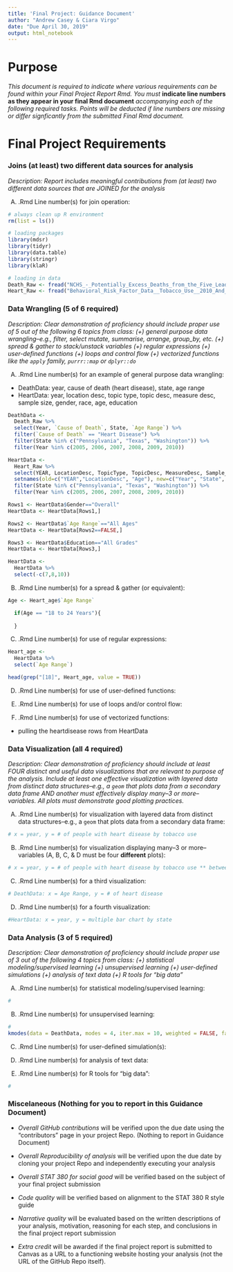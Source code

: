 ```yaml
---
title: 'Final Project: Guidance Document'
author: "Andrew Casey & Ciara Virgo"
date: "Due April 30, 2019"
output: html_notebook
---
```


# Purpose

*This document is required to indicate where various requirements can be found within your Final Project Report Rmd.  You must* **indicate line numbers as they appear in your final Rmd document** *accompanying each of the following required tasks. Points will be deducted if line numbers are missing or differ signficantly from the submitted Final Rmd document.*


# Final Project Requirements

### Joins (at least) two different data sources for analysis

*Description: Report includes meaningful contributions from (at least) two different data sources that are JOINED for the analysis*

(A) .Rmd Line number(s) for join operation: 

```r
# always clean up R environment
rm(list = ls())

# loading packages
library(mdsr)
library(tidyr)
library(data.table)
library(stringr)
library(klaR)

# loading in data
Death_Raw <- fread("NCHS_-_Potentially_Excess_Deaths_from_the_Five_Leading_Causes_of_Death.csv")
Heart_Raw <- fread("Behavioral_Risk_Factor_Data__Tobacco_Use__2010_And_Prior_.csv")
```


### Data Wrangling (5 of 6 required)

*Description: Clear demonstration of proficiency should include proper use of 5 out of the following 6 topics from class: (+) general purpose data wrangling--e.g., filter, select mutate, summarise, arrange, group_by, etc. (+) spread & gather to stack/unstack variables (+) regular expressions (+) user-defined functions (+) loops and control flow (+) vectorized functions like the `apply` family, `purrr::map` or `dplyr::do`*

(A) .Rmd Line number(s) for an example of general purpose data wrangling: 

- DeathData: year, cause of death (heart disease), state, age range
- HeartData: year, location desc, topic type, topic desc, measure desc, sample size, gender, race, age, education

```r
DeathData <-
  Death_Raw %>%
  select(Year, `Cause of Death`, State, `Age Range`) %>%
  filter(`Cause of Death` == "Heart Disease") %>%
  filter(State %in% c("Pennsylvania", "Texas", "Washington")) %>%
  filter(Year %in% c(2005, 2006, 2007, 2008, 2009, 2010))

HeartData <-
  Heart_Raw %>%
  select(YEAR, LocationDesc, TopicType, TopicDesc, MeasureDesc, Sample_Size, Gender, Race, Age, Education) %>%
  setnames(old=c("YEAR","LocationDesc", "Age"), new=c("Year", "State", "Age Range")) %>%
  filter(State %in% c("Pennsylvania", "Texas", "Washington")) %>%
  filter(Year %in% c(2005, 2006, 2007, 2008, 2009, 2010))

Rows1 <- HeartData$Gender=="Overall"
HeartData <- HeartData[Rows1,]

Rows2 <- HeartData$`Age Range`=="All Ages"
HeartData <- HeartData[Rows2==FALSE,]

Rows3 <- HeartData$Education=="All Grades"
HeartData <- HeartData[Rows3,]

HeartData <-
  HeartData %>%
  select(-c(7,8,10))
```

(B) .Rmd Line number(s) for a spread & gather (or equivalent): 

```r
Age <- Heart_age$`Age Range`

  if(Age == "18 to 24 Years"){
    
  }
```

(C) .Rmd Line number(s) for use of regular expressions: 

```r
Heart_age <- 
  HeartData %>%
  select(`Age Range`)

head(grep("[18]", Heart_age, value = TRUE))
```

(D) .Rmd Line number(s) for use of user-defined functions: 


(E) .Rmd Line number(s) for use of loops and/or control flow: 


(F) .Rmd Line number(s) for use of vectorized functions: 

- pulling the heartdisease rows from HeartData


### Data Visualization (all 4 required)

*Description: Clear demonstration of proficiency should include at least FOUR distinct and useful data visualizations that are relevant to purpose of the analysis. Include at least one effective visualization with layered data from distinct data structures--e.g., a `geom` that plots data from a secondary data frame AND another must effectively display many--3 or more--variables. All plots must demonstrate good plotting practices.*

(A) .Rmd Line number(s) for visualization with layered data from distinct data structures--e.g., a `geom` that plots data from a secondary data frame: 

```r
# x = year, y = # of people with heart disease by tobacco use
```

(B) .Rmd Line number(s) for visualization displaying many--3 or more--variables (A, B, C, & D must be four **different** plots): 

```r
# x = year, y = # of people with heart disease by tobacco use ** between all four states
```

(C) .Rmd Line number(s) for a third visualization: 

```r
# DeathData: x = Age Range, y = # of heart disease
```

(D) .Rmd Line number(s) for a fourth visualization: 

```r
#HeartData: x = year, y = multiple bar chart by state
```


### Data Analysis (3 of 5 required)

*Description: Clear demonstration of proficiency should include proper use of 3 out of the following 4 topics from class: (+) statistical modeling/supervised learning (+) unsupervised learning (+) user-defined simulations (+) analysis of text data (+) R tools for "big data"*

(A) .Rmd Line number(s) for statistical modeling/supervised learning:  
```r
#
```

(B) .Rmd Line number(s) for unsupervised learning: 

```r
#
kmodes(data = DeathData, modes = 4, iter.max = 10, weighted = FALSE, fast = TRUE)
```

(C) .Rmd Line number(s) for user-defined simulation(s): 


(D) .Rmd Line number(s) for analysis of text data: 


(E) .Rmd Line number(s) for R tools for "big data": 

```r
#
```


### Miscelaneous (Nothing for you to report in this Guidance Document)

- *Overall GitHub contributions* will be verified upon the due date using the "contributors" page in your project Repo.  (Nothing to report in Guidance Document)

- *Overall Reproducibility of analysis* will be verified upon the due date by cloning your project Repo and independently executing your analysis

- *Overall STAT 380 for social good* will be verified based on the subject of your final project submission

- *Code quality* will be verified based on alignment to the STAT 380 R style guide

- *Narrative quality* will be evaluated based on the written descriptions of your analysis, motivation, reasoning for each step, and conclusions in the final project report submission

- *Extra credit* will be awarded if the final project report is submitted to Canvas as a URL to a functioning website hosting your analysis (not the URL of the GitHub Repo itself).

